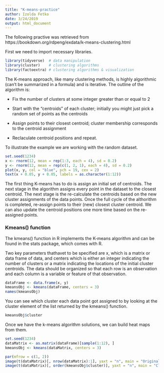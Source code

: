```yaml
---
title: "K-means-practice"
author: Izolda Fetko
date: 3/24/2019
output: html_document
---
```


The following practive was retrieved from https://bookdown.org/rdpeng/exdata/k-means-clustering.html

First we need to import necessary libraries.

```r
library(tidyverse)  # data manipulation
library(cluster)    # clustering algorithms
library(factoextra) # clustering algorithms & visualization
```

The K-means approach, like many clustering methods, is highly algorithmic (can't be summarized in a formula) and is iterative. 
The outline of the algorithm is:

- Fix the number of clusters at some integer greater than or equal to 2

- Start with the "centroids" of each cluster; initially you might just pick a random set of points as the centroids

- Assign points to their closest centroid; cluster membership corresponds to the centroid assignment

- Reclaculate centroid positions and repeat.

To illustrate the example we are working with the random dataset.

```r
set.seed(1234)
x <- rnorm(12, mean = rep(1:3, each = 4), sd = 0.2)
y <- rnorm(12, mean = rep(c(1, 2, 1), each = 4), sd = 0.2)
plot(x, y, col = "blue", pch = 19, cex = 2)
text(x + 0.05, y + 0.05, labels = as.character(1:12))

```

The first thing K-means has to do is assign an initial set of centroids.
The next stage in the algorithm assigns every point in the dataset to the closest centroid.
The next stage is the re-calculate the centroids based on the new cluster assignments of the data points. 
Once the full cycle of the althorithm is completed, re-assign points to their (new) closest cluster centroid.
We can also update the centroid positions one more time based on the re-assigned points.

### Kmeans() function

The kmeans() function in R implements the K-means algorithm and can be found in the stats package, which comes with R.

Two key parameters thathavet to be specified are x, which is a matrix or data frame of data, and centers which is either an integer indicating the number of clusters or a matrix indicating the locations of the initial cluster centroids. The data should be organized so that each row is an observation and each column is a variable or feature of that observation.

```r
dataFrame <- data.frame(x, y)
kmeansObj <- kmeans(dataFrame, centers = 3)
names(kmeansObj)

```

You can see which cluster each data point got assigned to by looking at the cluster element of the list returned by the kmeans() function.

```r
kmeansObj$cluster
```

Once we have the k-means algorithm solutions, we can build heat maps from them.

```r
set.seed(1234)
dataMatrix <- as.matrix(dataFrame)[sample(1:12), ]
kmeansObj <- kmeans(dataMatrix, centers = 3)
```

```r
par(mfrow = c(1, 2))
image(t(dataMatrix)[, nrow(dataMatrix):1], yaxt = "n", main = "Original Data")
image(t(dataMatrix)[, order(kmeansObj$cluster)], yaxt = "n", main = "Clustered Data")
```

